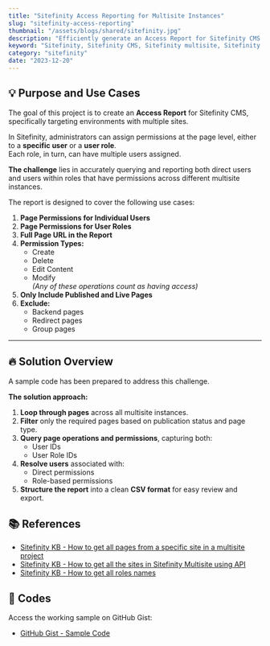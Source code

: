 ```yaml
---
title: "Sitefinity Access Reporting for Multisite Instances"
slug: "sitefinity-access-reporting"
thumbnail: "/assets/blogs/shared/sitefinity.jpg"
description: "Efficiently generate an Access Report for Sitefinity CMS multisite projects, detailing user and role-based page permissions. Learn how to query, structure, and export permissions data into a CSV report."
keyword: "Sitefinity, Sitefinity CMS, Sitefinity multisite, Sitefinity Custom Report, Sitefinity Access report"
category: "sitefinity"
date: "2023-12-20"
---
```


## 💡 Purpose and Use Cases

The goal of this project is to create an **Access Report** for Sitefinity CMS, specifically targeting environments with multiple sites.

In Sitefinity, administrators can assign permissions at the page level, either to a **specific user** or a **user role**.  
Each role, in turn, can have multiple users assigned.

**The challenge** lies in accurately querying and reporting both direct users and users within roles that have permissions across different multisite instances.

The report is designed to cover the following use cases:

1. **Page Permissions for Individual Users**  
2. **Page Permissions for User Roles**  
3. **Full Page URL in the Report**  
4. **Permission Types:**  
   - Create
   - Delete
   - Edit Content
   - Modify  
   *(Any of these operations count as having access)*  
5. **Only Include Published and Live Pages**  
6. **Exclude:**  
   - Backend pages
   - Redirect pages
   - Group pages

---

## 🔥 Solution Overview

A sample code has been prepared to address this challenge.

**The solution approach:**

1. **Loop through pages** across all multisite instances.
2. **Filter** only the required pages based on publication status and page type.
3. **Query page operations and permissions**, capturing both:
   - User IDs
   - User Role IDs
4. **Resolve users** associated with:
   - Direct permissions
   - Role-based permissions
5. **Structure the report** into a clean **CSV format** for easy review and export.


## 📚 References

- [Sitefinity KB - How to get all pages from a specific site in a multisite project](https://community.progress.com/s/article/How-to-get-all-the-pages-from-a-specific-site-in-a-multisite-project)
- [Sitefinity KB - How to get all the sites in Sitefinity Multisite using API](https://community.progress.com/s/article/How-to-get-all-the-Pages-from-all-the-sites-in-Sitefinity-Multisite-using-API)
- [Sitefinity KB - How to get all roles names](https://community.progress.com/s/article/how-to-get-all-roles-names)


## 🔗 Codes

Access the working sample on GitHub Gist:

- [GitHub Gist - Sample Code](https://gist.github.com/hawjeh/43bde97628ee93a9ef68889323ff8f60)